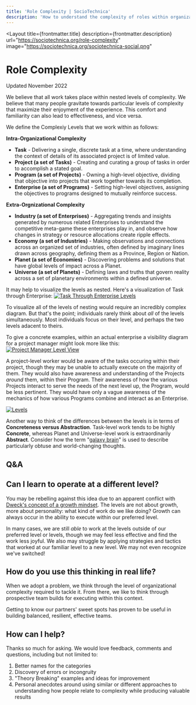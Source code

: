 ```yaml
---
title: 'Role Complexity | SocioTechnica'
description: 'How to understand the complexity of roles within organizations.'
---
```


<Layout 
  title={frontmatter.title}
  description={frontmatter.description}
  url="https://sociotechnica.org/role-complexity"
  image="https://sociotechnica.org/sociotechnica-social.png"
>

<h1 class="font-serif text-4xl mb-4">Role Complexity</h1>

<div class="italic mb-4 text-sm text-gray-600">Updated November 2022</div>

<article class="prose">

We believe that all work takes place within nested levels of complexity. We believe that many people gravitate towards particular levels of complexity that maximize their enjoyment of the experience. This comfort and familiarity can also lead to effectiveness, and vice versa.

We define the Complexiy Levels that we work within as follows:

**Intra-Organizational Complexity**

- **Task** - Delivering a single, discrete task at a time, where understanding the context of details of its associated project is of limited value.
- **Project (a set of Tasks)** - Creating and curating a group of tasks in order to accomplish a stated goal.
- **Program (a set of Projects)** - Owning a high-level objective, dividing that objective into projects that work together towards its completion.
- **Enterprise (a set of Programs)** - Setting high-level objectives, assigning the objectives to programs designed to mutually reinforce success.

**Extra-Orgnizational Complexity**
- **Industry (a set of Enterprises)** - Aggregating trends and insights generated by numerous related Enterprises to understand the competitive meta-game these enterprises play in, and observe how changes in strategy or resource allocations create ripple effects. 
- **Economy (a set of Industries)** - Making observations and connections across an organized set of industries, often defined by imaginary lines drawn across geography, defining them as a Province, Region or Nation.
- **Planet (a set of Economies)** - Discovering problems and solutions that have global levels of impact across a Planet.
- **Universe (a set of Planets)** - Defining laws and truths that govern reality across a set of planetary environments within a defined universe.

It may help to visualize the levels as nested. Here's a visualization of Task through Enterprise: 
[![Task Through Enterprise Levels](/task-through-enterprise.png)](/task-through-enterprise.png)

To visualize all of the levels of nesting would require an incredibly complex diagram. But that's the point; individuals rarely think about _all_ of the levels simultaneously. Most individuals focus on their level, and perhaps the two levels adacent to theirs. 

To give a concrete examples, within an actual enterprise a visibility diagram for a project manager might look more like this:
[![Project Manager Level View](/pm-level-view.png)](pm-level-view.png)

A project-level worker would be aware of the tasks occuring within their project, though they may be unable to actually execute on the majority of them. They would also have awareness and understanding of the Projects _around_ them, within their Program. Their awareness of how the various Projects interact to serve the needs of the next level up, the Program, would be less pertinent. They would have only a vague awareness of the mechanics of how various Programs combine and interact as an Enterprise.

[![Levels](/level-scale.png)](/level-scale.png)

Another way to think of the differences between the levels is in terms of **Concreteness versus Abstraction**. Task-level work tends to be highly **Concrete**, whereas Planet and Universe-level work is extraordinarily **Abstract**. Consider how the term "[galaxy brain](https://knowyourmeme.com/memes/galaxy-brain)" is used to describe particularly obtuse and world-changing thoughts.



# Q&A

## Can I learn to operate at a different level?

You may be rebelling against this idea due to an apparent conflict with [Dweck's concept of a growth mindset](https://en.wikipedia.org/wiki/Mindset#Fixed_and_growth_mindset). The levels are not about growth, more about personality: what kind of work do we like doing?  Growth can always occur in the ability to execute within our preferred level.

In many cases, we are still _able_ to work at the levels outside of our preferred level or levels, though we may feel less effective and find the work less joyful. We also may struggle by applying strategies and tactics that worked at our familiar level to a new level. We may not even recognize we've switched!

## How do you use this thinking in real life?

When we adopt a problem, we think through the level of organizational complexity required to tackle it. From there, we like to think through prospective team builds for executing within this context.

Getting to know our partners' sweet spots has proven to be useful in building balanced, resilient, effective teams.

## How can I help?

Thanks so much for asking. We would love feedback, comments and questions, including but not limited to:

1. Better names for the categories
2. Discovery of errors or incongruity
3. "Theory Breaking" examples and ideas for improvement
4. Personal anecdotes around using similar or different approaches to understanding how people relate to complexity while producing valuable results

</article>

</Layout>